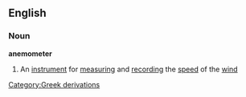 ==English==
===Noun===
{{wikipedia}}
'''anemometer'''
#An [[instrument]] for [[measuring]] and [[record]]ing the [[speed]] of the [[wind]]
[[Category:Greek derivations]]